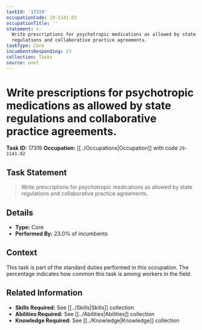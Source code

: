 ```yaml
---
taskId: '17319'
occupationCode: 29-1141.02
occupationTitle: ''
statement: >-
  Write prescriptions for psychotropic medications as allowed by state
  regulations and collaborative practice agreements.
taskType: Core
incumbentsResponding: 23
collection: Tasks
source: onet
---
```

# Write prescriptions for psychotropic medications as allowed by state regulations and collaborative practice agreements.

**Task ID:** 17319
**Occupation:** [[../Occupations|Occupation]] with code `29-1141.02`

## Task Statement

> Write prescriptions for psychotropic medications as allowed by state regulations and collaborative practice agreements.

## Details

- **Type:** Core
- **Performed By:** 23.0% of incumbents

## Context

This task is part of the standard duties performed in this occupation. The percentage indicates how common this task is among workers in the field.

## Related Information

- **Skills Required:** See [[../Skills|Skills]] collection
- **Abilities Required:** See [[../Abilities|Abilities]] collection
- **Knowledge Required:** See [[../Knowledge|Knowledge]] collection
